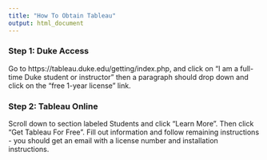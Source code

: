 ```yaml
---
title: "How To Obtain Tableau"
output: html_document
---
```


### Step 1: Duke Access
Go to https://tableau.duke.edu/getting/index.php, and click on “I am a full-time Duke student or instructor” then a paragraph should drop down and click on the “free 1-year license” link.

### Step 2: Tableau Online
Scroll down to section labeled Students and click “Learn More”. Then click “Get Tableau For Free”. Fill out information and follow remaining instructions - you should get an email with a license number and installation instructions.
